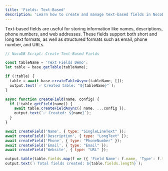 ```yaml
---
title: 'Fields: Text-Based'
description: 'Learn how to create and manage text-based fields in NocoDB.'
---
```


Text-based fields are useful for storing information like names, descriptions, phone numbers, and web addresses. These fields support both short and long text formats, as well as structured formats such as email, phone number, and URLs.

```javascript
// NocoDB Script: Create Text-Based Fields

const tableName = 'Text Fields Demo';
let table = base.getTable(tableName);

if (!table) {
  table = await base.createTableAsync(tableName, []);
  output.text(`✅ Created table: "${tableName}"`);
}

async function createField(name, config) {
  if (!table.getField(name)) {
    await table.createFieldAsync({ name, ...config });
    output.text(`✅ Created: ${name}`);
  }
}

await createField('Name', { type: "SingleLineText" });
await createField('Description', { type: "LongText" });
await createField('Phone', { type: "PhoneNumber" });
await createField('Email', { type: "Email" });
await createField('Website', { type: "URL" });

output.table(table.fields.map(f => ({ 'Field Name': f.name, 'Type': f.type })));
output.text(`ℹ️ Total fields created: ${table.fields.length}`);
```
